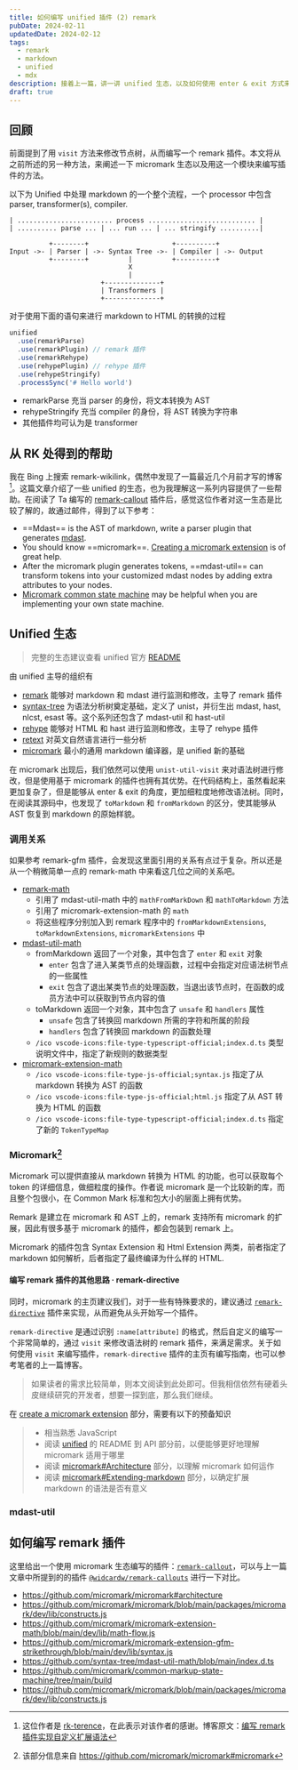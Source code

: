 ```yaml
---
title: 如何编写 unified 插件 (2) remark
pubDate: 2024-02-11
updatedDate: 2024-02-12
tags:
  - remark
  - markdown
  - unified
  - mdx
description: 接着上一篇，讲一讲 unified 生态，以及如何使用 enter & exit 方式来编写 remark 插件
draft: true
---
```


## 回顾

前面提到了用 `visit` 方法来修改节点树，从而编写一个 remark 插件。本文将从之前所述的另一种方法，来阐述一下 micromark 生态以及用这一个模块来编写插件的方法。

以下为 Unified 中处理 markdown 的一个整个流程，一个 processor 中包含 parser, transformer(s), compiler. 

```
| ........................ process ........................... |
| .......... parse ... | ... run ... | ... stringify ..........|

          +--------+                     +----------+
Input ->- | Parser | ->- Syntax Tree ->- | Compiler | ->- Output
          +--------+          |          +----------+
                              X
                              |
                       +--------------+
                       | Transformers |
                       +--------------+
```

对于使用下面的语句来进行 markdown to HTML 的转换的过程

```ts {2,6}
unified
  .use(remarkParse)
  .use(remarkPlugin) // remark 插件
  .use(remarkRehype)
  .use(rehypePlugin) // rehype 插件
  .use(rehypeStringify)
  .processSync('# Hello world')
```

- remarkParse 充当 parser 的身份，将文本转换为 AST
- rehypeStringify 充当 compiler 的身份，将 AST 转换为字符串
- 其他插件均可认为是 transformer

## 从 RK 处得到的帮助

我在 Bing 上搜索 remark-wikilink，偶然中发现了一篇最近几个月前才写的博客[^1]。这篇文章介绍了一些 unified 的生态，也为我理解这一系列内容提供了一些帮助。在阅读了 Ta 编写的 [remark-callout](https://github.com/rk-terence/gz-remark-callout) 插件后，感觉这位作者对这一生态是比较了解的，故通过邮件，得到了以下参考：

- ==Mdast== is the AST of markdown, write a parser plugin that generates [mdast](https://github.com/syntax-tree/mdast).
- You should know ==micromark==. [Creating a micromark extension](https://github.com/micromark/micromark?tab=readme-ov-file#creating-a-micromark-extension) is of great help.
- After the micromark plugin generates tokens, ==mdast-util== can transform tokens into your customized mdast nodes by adding extra attributes to your nodes.
- [Micromark common state machine](https://github.com/micromark/common-markup-state-machine) may be helpful when you are implementing your own state machine.

[^1]: 这位作者是 [rk-terence](https://github.com/rk-terence/gz-remark-callout)，在此表示对该作者的感谢。博客原文：[编写 remark 插件实现自定义扩展语法](https://gzcloudhome.cn/posts/write-remark-plugin-to-customize-syntax/)

## Unified 生态

> 完整的生态建议查看 unified 官方 [README](https://github.com/unifiedjs/unified)

由 unified 主导的组织有

- [remark](https://github.com/remarkjs) 能够对 markdown 和 mdast 进行监测和修改，主导了 remark 插件
- [syntax-tree](https://github.com/syntax-tree) 为语法分析树奠定基础，定义了 unist，并衍生出 mdast, hast, nlcst, esast 等。这个系列还包含了 mdast-util 和 hast-util
- [rehype](https://github.com/rehypejs) 能够对 HTML 和 hast 进行监测和修改，主导了 rehype 插件
- [retext](https://github.com/retextjs) 对英文自然语言进行一些分析
- [micromark](https://github.com/micromark) 最小的通用 markdown 编译器，是 unified 新的基础

在 micromark 出现后，我们依然可以使用 `unist-util-visit` 来对语法树进行修改，但是使用基于 micromark 的插件也拥有其优势。在代码结构上，虽然看起来更加复杂了，但是能够从 enter & exit 的角度，更加细粒度地修改语法树。同时，在阅读其源码中，也发现了 `toMarkdown` 和 `fromMarkdown` 的区分，使其能够从 AST 恢复到 markdown 的原始样貌。

### 调用关系

如果参考 remark-gfm 插件，会发现这里面引用的关系有点过于复杂。所以还是从一个稍微简单一点的 remark-math 中来看这几位之间的关系吧。

- [remark-math](https://github.com/remarkjs/remark-math/blob/main/packages/remark-math/lib/index.js)
	- 引用了 mdast-util-math 中的 `mathFromMarkDown` 和 `mathToMarkdown` 方法
	- 引用了 micromark-extension-math 的 `math`
	- 将这些程序分别加入到 remark 程序中的 `fromMarkdownExtensions`, `toMarkdownExtensions`, `micromarkExtensions` 中
- [mdast-util-math](https://github.com/syntax-tree/mdast-util-math)
	- fromMarkdown 返回了一个对象，其中包含了 `enter` 和 `exit` 对象
		- `enter` 包含了进入某类节点的处理函数，过程中会指定对应语法树节点的一些属性
		- `exit` 包含了退出某类节点的处理函数，当退出该节点时，在函数的成员方法中可以获取到节点内容的值
	- toMarkdown 返回一个对象，其中包含了 `unsafe` 和 `handlers` 属性
		- `unsafe` 包含了转换回 markdown 所需的字符和所属的阶段
		- `handlers` 包含了转换回 markdown 的函数处理
	- `/ico vscode-icons:file-type-typescript-official;index.d.ts` 类型说明文件中，指定了新规则的数据类型
- [micromark-extension-math](https://github.com/micromark/micromark-extension-math)
	- `/ico vscode-icons:file-type-js-official;syntax.js` 指定了从 markdown 转换为 AST 的函数
	- `/ico vscode-icons:file-type-js-official;html.js` 指定了从 AST 转换为 HTML 的函数
	- `/ico vscode-icons:file-type-typescript-official;index.d.ts` 指定了新的 `TokenTypeMap`

### Micromark[^2]

[^2]: 该部分信息来自 https://github.com/micromark/micromark#micromark

Micromark 可以提供直接从 markdown 转换为 HTML 的功能，也可以获取每个 token 的详细信息，做细粒度的操作。作者说 micromark 是一个比较新的库，而且整个包很小，在 Common Mark 标准和包大小的层面上拥有优势。

Remark 是建立在 micromark 和 AST 上的，remark 支持所有 micromark 的扩展，因此有很多基于 micromark 的插件，都会包装到 remark 上。

Micromark 的插件包含 Syntax Extension 和 Html Extension 两类，前者指定了 markdown 如何解析，后者指定了最终编译为什么样的 HTML. 

#### 编写 remark 插件的其他思路 · remark-directive

同时，micromark 的主页建议我们，对于一些有特殊要求的，建议通过 [`remark-directive`](https://github.com/remarkjs/remark-directive) 插件来实现，从而避免从头开始写一个插件。

`remark-directive` 是通过识别 `:name[attribute]` 的格式，然后自定义的编写一个非常简单的，通过 `visit` 来修改语法树的 remark 插件，来满足需求。关于如何使用 `visit` 来编写插件，`remark-directive` 插件的主页有编写指南，也可以参考笔者的上一篇博客。

> 如果读者的需求比较简单，则本文阅读到此处即可。但我相信依然有硬着头皮继续研究的开发者，想要一探到底，那么我们继续。

在 [create a micromark extension](https://github.com/micromark/micromark#creating-a-micromark-extension) 部分，需要有以下的预备知识

> - 相当熟悉 JavaScript
> - 阅读 [unified](https://github.com/unifiedjs/unified) 的 README 到 API 部分前，以便能够更好地理解 micromark 适用于哪里
> - 阅读 [micromark#Architecture](https://github.com/micromark/micromark#architecture) 部分，以理解 micromark 如何运作
> - 阅读 [micromark#Extending-markdown](https://github.com/micromark/micromark#extending-markdown) 部分，以确定扩展 markdown 的语法是否有意义

### mdast-util



## 如何编写 remark 插件

这里给出一个使用 micromark 生态编写的插件：[`remark-callout`](https://github.com/rk-terence/gz-remark-callout)，可以与上一篇文章中所提到的的插件 [`@widcardw/remark-callouts`](https://github.com/widcardw/remark-callouts) 进行一下对比。



- https://github.com/micromark/micromark#architecture
- https://github.com/micromark/micromark/blob/main/packages/micromark/dev/lib/constructs.js
- https://github.com/micromark/micromark-extension-math/blob/main/dev/lib/math-flow.js
- https://github.com/micromark/micromark-extension-gfm-strikethrough/blob/main/dev/lib/syntax.js
- https://github.com/syntax-tree/mdast-util-math/blob/main/index.d.ts
- https://github.com/micromark/common-markup-state-machine/tree/main/build
- https://github.com/micromark/micromark/blob/main/packages/micromark/dev/lib/constructs.js
